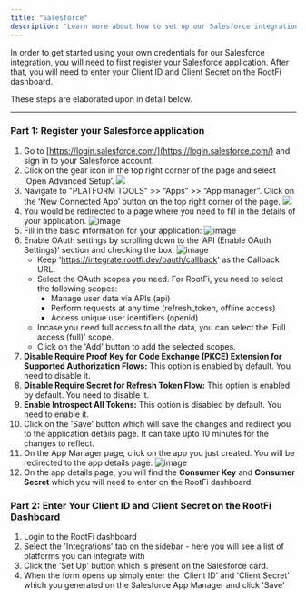 ```yaml
---
title: "Salesforce"
description: "Learn more about how to set up our Salesforce integration."
---
```


In order to get started using your own credentials for our Salesforce integration, you will need to first register your Salesforce application. After that, you will need to enter your Client ID and Client Secret on the RootFi dashboard.

These steps are elaborated upon in detail below.

---

### Part 1: Register your Salesforce application

1. Go to [https://login.salesforce.com/](https://login.salesforce.com/) and sign in to your Salesforce account.
2. Click on the gear icon in the top right corner of the page and select ‘Open Advanced Setup’.
   ![](/images/crm/salesforce/open_setup.png)
3. Navigate to "PLATFORM TOOLS" >> “Apps” >> “App manager”. Click on the ‘New Connected App’ button on the top right corner of the page.
   ![](/images/crm/salesforce/new_connected_app.png)
4. You would be redirected to a page where you need to fill in the details of your application.
   ![image](/images/crm/salesforce/salesforce_empty_form.png)
5. Fill in the basic information for your application:
   ![image](/images/crm/salesforce/basic_info.png)
6. Enable OAuth settings by scrolling down to the ‘API (Enable OAuth Settings)’ section and checking the box.
   ![image](/images/crm/salesforce/api_settings_section.png)
   - Keep 'https://integrate.rootfi.dev/oauth/callback' as the Callback URL.
   - Select the OAuth scopes you need. For RootFi, you need to select the following scopes:
     - Manage user data via APIs (api)
     - Perform requests at any time (refresh_token, offline access)
     - Access unique user identifiers (openid)
   - Incase you need full access to all the data, you can select the 'Full access (full)' scope.
   - Click on the 'Add' button to add the selected scopes.
7. **Disable Require Proof Key for Code Exchange (PKCE) Extension for Supported Authorization Flows:** This option is enabled by default. You need to disable it.
8. **Disable Require Secret for Refresh Token Flow:** This option is enabled by default. You need to disable it.
9. **Enable Introspect All Tokens:** This option is disabled by default. You need to enable it.
10. Click on the 'Save' button which will save the changes and redirect you to the application details page. It can take upto 10 minutes for the changes to reflect.
11. On the App Manager page, click on the app you just created. You will be redirected to the app details page.
    ![image](/images/crm/salesforce/list_apps_screen.png)
12. On the app details page, you will find the **Consumer Key** and **Consumer Secret** which you will need to enter on the RootFi dashboard.

### Part 2: Enter Your Client ID and Client Secret on the RootFi Dashboard

1. Login to the RootFi dashboard
2. Select the 'Integrations' tab on the sidebar - here you will see a list of platforms you can integrate with
3. Click the 'Set Up' button which is present on the Salesforce card.
4. When the form opens up simply enter the 'Client ID' and 'Client Secret' which you generated on the Salesforce App Manager and click 'Save'
